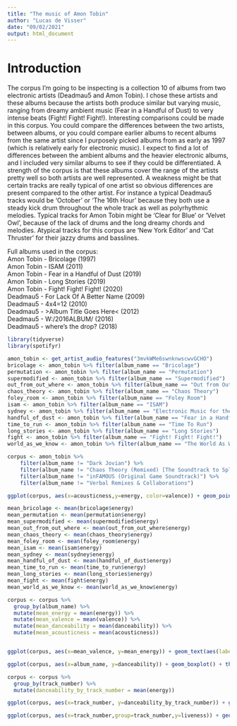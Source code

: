 ```yaml
---
title: "The music of Amon Tobin"
author: "Lucas de Visser"
date: "09/02/2021"
output: html_document
---
```


# Introduction
The corpus I'm going to be inspecting is a collection 10 of albums from two electronic artists (Deadmau5 and Amon Tobin). I chose these artists and these albums because the artists both produce similar but varying music, ranging from dreamy ambient music (Fear in a Handful of Dust) to very intense beats (Fight! Fight! Fight!). Interesting comparisons could be made in this corpus. You could compare the differences between the two artists, between albums, or you could compare earlier albums to recent albums from the same artist since I purposely picked albums from as early as 1997 (which is relatively early for electronic music). I expect to find a lot of differences between the ambient albums and the heavier electronic albums, and I included very similar albums to see if they could be differentiated. A strength of the corpus is that these albums cover the range of the artists pretty well so both artists are well represented. A weakness might be that certain tracks are really typical of one artist so obvious differences are present compared to the other artist. For instance a typical Deadmau5 tracks would be ‘October’ or ‘The 16th Hour’ because they both use a steady  kick drum throughout the whole track as well as polyrhythmic melodies. Typical tracks for Amon Tobin might be ‘Clear for Blue’ or ‘Velvet Owl’, because of the lack of drums and the long dreamy chords and melodies. Atypical tracks for this corpus are ‘New York Editor’ and ‘Cat Thruster’ for their jazzy drums and basslines.

Full albums used in the corpus:  
Amon Tobin - Bricolage (1997)  
Amon Tobin - ISAM (2011)  
Amon Tobin - Fear in a Handful of Dust (2019)  
Amon Tobin - Long Stories (2019)  
Amon Tobin - Fight! Fight! Fight! (2020)  
Deadmau5 - For Lack Of A Better Name (2009)  
Deadmau5 - 4x4=12 (2010)  
Deadmau5 - >Album Title Goes Here< (2012)  
Deadmau5 - W:/2016ALBUM/ (2016)  
Deadmau5 - where's the drop? (2018)

```r
library(tidyverse)
library(spotifyr)
```

```r
amon_tobin <- get_artist_audio_features("3mvkWMe6swnknwscwvGCHO")
bricolage <- amon_tobin %>% filter(album_name == "Bricolage")
permutation <- amon_tobin %>% filter(album_name == "Permutation")
supermodified <- amon_tobin %>% filter(album_name == "Supermodified")
out_from_out_where <- amon_tobin %>% filter(album_name == "Out from Out Where")
chaos_theory <- amon_tobin %>% filter(album_name == "Chaos Theory")
foley_room <- amon_tobin %>% filter(album_name == "Foley Room")
isam <- amon_tobin %>% filter(album_name == "ISAM")
sydney <- amon_tobin %>% filter(album_name == "Electronic Music for the Sydney Opera House")
handful_of_dust <- amon_tobin %>% filter(album_name == "Fear in a Handful of Dust")
time_to_run <- amon_tobin %>% filter(album_name == "Time To Run")
long_stories <- amon_tobin %>% filter(album_name == "Long Stories")
fight <- amon_tobin %>% filter(album_name == "Fight! Fight! Fight!")
world_as_we_know <- amon_tobin %>% filter(album_name == "The World As We Know It")

corpus <- amon_tobin %>%
    filter(album_name != "Dark Jovian") %>%
    filter(album_name != "Chaos Theory (Remixed) [The Soundtrack to Splinter Cell 3D]") %>%
    filter(album_name != "inFAMOUS (Original Game Soundtrack)") %>%
    filter(album_name != "Verbal Remixes & Collaborations")
```

```r
ggplot(corpus, aes(x=acousticness,y=energy, color=valence)) + geom_point(alpha=0.5) + geom_smooth()
```
```r
mean_bricolage <- mean(bricolage$energy)
mean_permutation <- mean(permutation$energy)
mean_supermodified <- mean(supermodified$energy)
mean_out_from_out_where <- mean(out_from_out_where$energy)
mean_chaos_theory <- mean(chaos_theory$energy)
mean_foley_room <- mean(foley_room$energy)
mean_isam <- mean(isam$energy)
mean_sydney <- mean(sydney$energy)
mean_handful_of_dust <- mean(handful_of_dust$energy)
mean_time_to_run <- mean(time_to_run$energy)
mean_long_stories <- mean(long_stories$energy)
mean_fight <- mean(fight$energy)
mean_world_as_we_know <- mean(world_as_we_know$energy)

corpus <- corpus %>%
  group_by(album_name) %>%
  mutate(mean_energy = mean(energy)) %>%
  mutate(mean_valence = mean(valence)) %>%
  mutate(mean_danceability = mean(danceability)) %>%
  mutate(mean_acousticness = mean(acousticness))


ggplot(corpus, aes(x=mean_valence, y=mean_energy)) + geom_text(aes(label=album_name, color=mean_danceability), size=3) + theme_classic()


```
```r
ggplot(corpus, aes(x=album_name, y=danceability)) + geom_boxplot() + theme(axis.text.x = element_text(angle = 45, vjust = 1, hjust = 1))
```
```r
corpus <- corpus %>%
  group_by(track_number) %>%
  mutate(danceability_by_track_number = mean(energy))

ggplot(corpus, aes(x=track_number, y=danceability_by_track_number)) + geom_line()

ggplot(corpus, aes(x=track_number,group=track_number,y=liveness)) + geom_boxplot()
```



